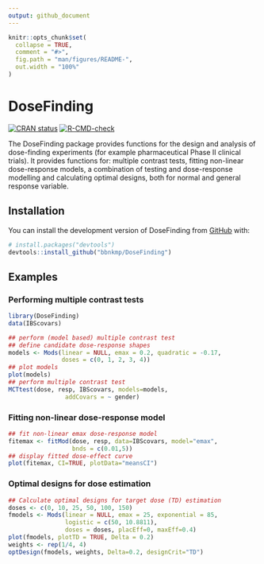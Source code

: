 ```yaml
---
output: github_document
---
```


<!-- README.md is generated from README.Rmd. Please edit that file -->

```r
knitr::opts_chunk$set(
  collapse = TRUE,
  comment = "#>",
  fig.path = "man/figures/README-",
  out.width = "100%"
)
```

# DoseFinding

<!-- badges: start -->
[![CRAN status](https://www.r-pkg.org/badges/version/DoseFinding)](https://CRAN.R-project.org/package=DoseFinding)
[![R-CMD-check](https://github.com/openpharma/DoseFinding/actions/workflows/R-CMD-check.yaml/badge.svg)](https://github.com/openpharma/DoseFinding/actions/workflows/R-CMD-check.yaml)
<!-- badges: end -->

The DoseFinding package provides functions for the design and analysis of dose-finding experiments (for example pharmaceutical Phase II clinical trials). It provides functions for: multiple contrast tests, fitting non-linear dose-response models, a combination of testing and dose-response modelling and calculating optimal designs,
both for normal and general response variable.

## Installation

You can install the development version of DoseFinding from [GitHub](https://github.com/) with:

``` r
# install.packages("devtools")
devtools::install_github("bbnkmp/DoseFinding")
```

## Examples

### Performing multiple contrast tests

```r
library(DoseFinding)
data(IBScovars)

## perform (model based) multiple contrast test
## define candidate dose-response shapes
models <- Mods(linear = NULL, emax = 0.2, quadratic = -0.17,
               doses = c(0, 1, 2, 3, 4))
## plot models
plot(models)
## perform multiple contrast test
MCTtest(dose, resp, IBScovars, models=models,
                addCovars = ~ gender)
```

### Fitting non-linear dose-response model
```r
## fit non-linear emax dose-response model
fitemax <- fitMod(dose, resp, data=IBScovars, model="emax",
                  bnds = c(0.01,5))
## display fitted dose-effect curve
plot(fitemax, CI=TRUE, plotData="meansCI")

```

### Optimal designs for dose estimation
```r
## Calculate optimal designs for target dose (TD) estimation
doses <- c(0, 10, 25, 50, 100, 150)
fmodels <- Mods(linear = NULL, emax = 25, exponential = 85,
                logistic = c(50, 10.8811),
                doses = doses, placEff=0, maxEff=0.4)
plot(fmodels, plotTD = TRUE, Delta = 0.2)
weights <- rep(1/4, 4)
optDesign(fmodels, weights, Delta=0.2, designCrit="TD")
```
